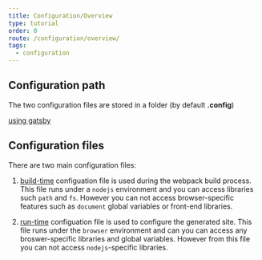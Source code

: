 ```yaml
---
title: Configuration/Overview
type: tutorial
order: 0
route: /configuration/overview/
tags:
  - configuration
---
```


## Configuration path

The two configuration files are stored in a folder (by default **.config**)

[using gatsby](/tutorial/#configure-theme)

## Configuration files

There are two main configuration files:

1. [build-time](/configuration/buildtime/) configuation file is used during the webpack build process. This file runs under a `nodejs` environment and you can access libraries such `path` and `fs`. However you can not access browser-specific features such as `document` global variables or front-end libraries.

2. [run-time](/configuration/runtime/)  configuation file is used to configure the generated site. This file runs under the `browser` environment and can you can access any broswer-specific libraries and global variables. However from this file you can not access `nodejs`-specific libraries. 

